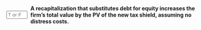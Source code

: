 ::: {.question-block}

<form onsubmit="event.preventDefault(); checkAnswerBox('module8_tf_q70','T')" style="display: flex; align-items: center; gap: 8px;">
  <input type="text" id="module8_tf_q70" name="module8_tf_q70" maxlength="1" placeholder="T or F" style="width: 55px;" data-correct-answer="T" /> 
  <label for="module8_tf_q70"><strong>A recapitalization that substitutes debt for equity increases the firm’s total value by the PV of the new tax shield, assuming no distress costs.</strong></label>
</form>

<div id="feedback-module8_tf_q70" class="feedback" data-status="" style="display:none;">
TRUE. The increase in firm value equals τ_c × D under the assumptions of perpetual, risk-free debt.
</div>

:::
